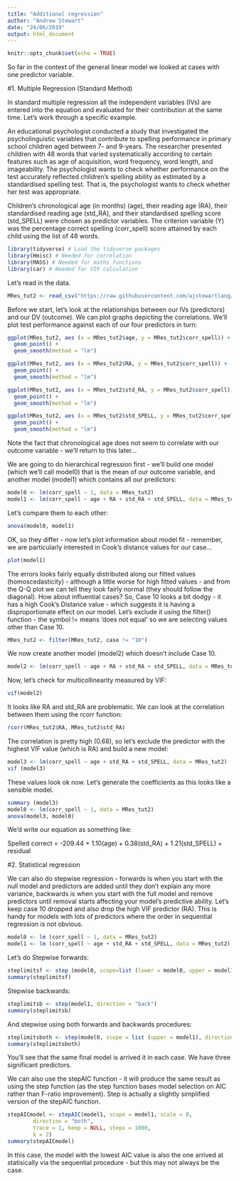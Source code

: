 ```yaml
---
title: "Additional regression"
author: "Andrew Stewart"
date: "24/06/2019"
output: html_document
---
```


```r
knitr::opts_chunk$set(echo = TRUE)
```

So far in the context of the general linear model we looked at cases with one 
predictor variable.

#1. Multiple Regression (Standard Method)

In standard multiple regression all the independent variables (IVs) are entered 
into the equation and evaluated for their contribution at the same time. Let’s 
work through a specific example.

An educational psychologist conducted a study that investigated the 
psycholinguistic variables that contribute to spelling performance in primary 
school children aged between 7- and 9-years. The researcher presented children 
with 48 words that varied systematically according to certain features such as 
age of acquisition, word frequency, word length, and imageability. The 
psychologist wants to check whether performance on the test accurately reflected 
children’s spelling ability as estimated by a standardised spelling test. That 
is, the psychologist wants to check whether her test was appropriate.

Children’s chronological age (in months) (age), their reading age (RA), their 
standardised reading age (std_RA), and their standardised spelling score 
(std_SPELL) were chosen as predictor variables. The criterion variable (Y) was 
the percentage correct spelling (corr_spell) score attained by each child using 
the list of 48 words. 

```r
library(tidyverse) # Load the tidyverse packages
library(Hmisc) # Needed for correlation
library(MASS) # Needed for maths functions
library(car) # Needed for VIF calculation
```

Let's read in the data.

```r
MRes_tut2 <- read_csv("https://raw.githubusercontent.com/ajstewartlang/Psychology_MRes_Stats_R_Course/master/Lecture%205/MRes_tut2.csv")
```

Before we start, let's look at the relationships between our IVs (predictors) and our DV (outcome).  We can plot graphs depicting the correlations.  We'll plot test performance against each of our four predictors in turn:

```r
ggplot(MRes_tut2, aes (x = MRes_tut2$age, y = MRes_tut2$corr_spell)) + 
  geom_point() + 
  geom_smooth(method = "lm")

ggplot(MRes_tut2, aes (x = MRes_tut2$RA, y = MRes_tut2$corr_spell)) + 
  geom_point() + 
  geom_smooth(method = "lm")

ggplot(MRes_tut2, aes (x = MRes_tut2$std_RA, y = MRes_tut2$corr_spell)) + 
  geom_point() + 
  geom_smooth(method = "lm")

ggplot(MRes_tut2, aes (x = MRes_tut2$std_SPELL, y = MRes_tut2$corr_spell)) + 
  geom_point() + 
  geom_smooth(method = "lm")
```

Note the fact that chronological age does not seem to correlate with our 
outcome variable - we'll return to this later...

We are going to do hierarchical regression first - we'll build one model (which 
we'll call model0) that is the mean of our outcome variable, and another model 
(model1) which contains all our predictors:

```r
model0 <- lm(corr_spell ~ 1, data = MRes_tut2)
model1 <- lm(corr_spell ~ age + RA + std_RA + std_SPELL, data = MRes_tut2)
```

Let's compare them to each other:

```r
anova(model0, model1)
```

OK, so they differ - now let's plot information about model fit - remember, we 
are particularly interested in Cook's distance values for our case...

```r
plot(model1)
```

The errors looks fairly equally distributed along our fitted values 
(homoscedasticity) - although a little worse for high fitted values - and from 
the Q-Q plot we can tell they look fairly normal (they should follow the 
diagonal).  How about influential cases?  So, Case 10 looks a bit dodgy - it 
has a high Cook's Distance value - which suggests it is having a 
disproportionate effect on our model.  Let's exclude it using the filter() 
function - the symbol != means 'does not equal' so we are selecting values other 
than Case 10.  

```r
MRes_tut2 <- filter(MRes_tut2, case != "10")
```

We now create another model (model2) which doesn't include Case 10.

```r
model2 <- lm(corr_spell ~ age + RA + std_RA + std_SPELL, data = MRes_tut2)
```

Now, let's check for multicollinearity measured by VIF:

```r
vif(model2)
```

It looks like RA and std_RA are problematic.  We can look at the correlation 
between them using the rcorr function:

```r
rcorr(MRes_tut2$RA, MRes_tut2$std_RA)
```

The correlation is pretty high (0.68), so let's exclude the predictor with the 
highest VIF value (which is RA) and build a new model:

```r
model3 <- lm(corr_spell ~ age + std_RA + std_SPELL, data = MRes_tut2)
vif (model3)
```

These values look ok now. Let's generate the coefficients as this looks like a 
sensible model.

```r
summary (model3)
model0 <- lm(corr_spell ~ 1, data = MRes_tut2)
anova(model3, model0)
```

We'd write our equation as something like:

Spelled correct = -209.44 + 1.10(age) + 0.38(std_RA) + 1.21(std_SPELL) + residual

#2. Statistical regression

We can also do stepwise regression - forwards is when you start with the null 
model and predictors are added until they don't explain any more variance, 
backwards is when you start with the full model and remove predictors until 
removal starts affecting your model's predictive ability. Let's keep case 10 
dropped and also drop the high VIF predictor (RA). This is handy for models with 
lots of predictors where the order in sequential regression is not obvious. 

```r
model0 <- lm (corr_spell ~ 1, data = MRes_tut2)
model1 <- lm (corr_spell ~ age + std_RA + std_SPELL, data = MRes_tut2)
```

Let's do Stepwise forwards:

```r
steplimitsf <- step (model0, scope=list (lower = model0, upper = model1), direction = "forward")
summary(steplimitsf)
```

Stepwise backwards:

```r
steplimitsb <- step(model1, direction = "back")
summary(steplimitsb)
```

And stepwise using both forwards and backwards procedures:

```r
steplimitsboth <- step(model0, scope = list (upper = model1), direction = "both")
summary(steplimitsboth)
```

You'll see that the same final model is arrived it in each case. We have three 
significant predictors.

We can also use the stepAIC function - it will produce the same result as using 
the step function (as the step function bases model selection on AIC rather than 
F-ratio improvement). Step is actually a slightly simplified version of the 
stepAIC function.

```r
stepAICmodel <- stepAIC(model1, scope = model1, scale = 0,
        direction = "both",
        trace = 1, keep = NULL, steps = 1000,
        k = 2)
summary(stepAICmodel)
```

In this case, the model with the lowest AIC value is also the one arrived at 
statisically via the sequential procedure - but this may not always be the case.
